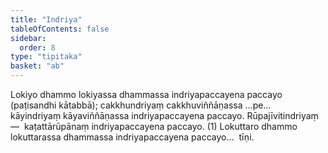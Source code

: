 ```yaml
---
title: "Indriya"
tableOfContents: false
sidebar:
  order: 8
type: "tipitaka"
basket: "ab"
---
```



<DynamicBreadcrumb />

<Division number="164">

<Paragraph number="920">
Lokiyo dhammo lokiyassa dhammassa indriyapaccayena paccayo (paṭisandhi kātabbā); cakkhundriyaṃ cakkhuviññāṇassa …pe…  kāyindriyaṃ kāyaviññāṇassa indriyapaccayena paccayo. <Emphasis>Rūpajīvitindriyaṃ</Emphasis>—  kaṭattārūpānaṃ indriyapaccayena paccayo. (1)
</Paragraph>

<Paragraph number="921">
Lokuttaro dhammo lokuttarassa dhammassa indriyapaccayena paccayo…  tīṇi.
</Paragraph>
</Division>